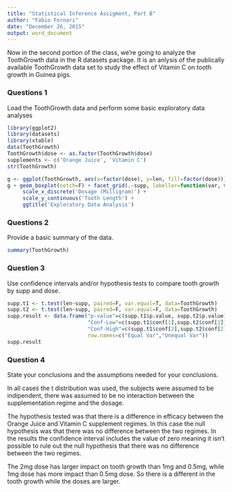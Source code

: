 ```yaml
---
title: "Statistical Inference Assigment, Part B"
author: "Fabio Fornari"
date: "December 26, 2015"
output: word_document
---
```


Now in the second portion of the class, we're going to analyze the ToothGrowth data in the R datasets package. It is an anlysis of the publically available ToothGrowth data set to study the effect of Vitamin C on tooth growth in Guinea pigs.


### Questions 1
Load the ToothGrowth data and perform some basic exploratory data analyses


```r
library(ggplot2)
library(datasets)
library(xtable)
data(ToothGrowth)
ToothGrowth$dose <- as.factor(ToothGrowth$dose)
supplements <- c('Orange Juice', 'Vitamin C')
str(ToothGrowth)
```



```r
g <- ggplot(ToothGrowth, aes(x=factor(dose), y=len, fill=factor(dose)))
g + geom_boxplot(notch=F) + facet_grid(.~supp, labeller=function(var, value) supplements[value]) +
     scale_x_discrete('Dosage (Milligram)') +   
     scale_y_continuous('Tooth Length') +  
     ggtitle('Exploratory Data Analysis')
```

### Questions 2
Provide a basic summary of the data.

```r
summary(ToothGrowth)
```


### Question 3
Use confidence intervals and/or hypothesis tests to compare tooth growth by supp and dose.

```r
supp.t1 <- t.test(len~supp, paired=F, var.equal=T, data=ToothGrowth)
supp.t2 <- t.test(len~supp, paired=F, var.equal=F, data=ToothGrowth)
supp.result <- data.frame("p-value"=c(supp.t1$p.value, supp.t2$p.value),
                          "Conf-Low"=c(supp.t1$conf[1],supp.t2$conf[1]),
                          "Conf-High"=c(supp.t1$conf[2],supp.t2$conf[2]),
                          row.names=c("Equal Var","Unequal Var"))
supp.result

```

### Question 4
State your conclusions and the assumptions needed for your conclusions.

In all cases the t distribution was used, the subjects were assumed to be indipendent, there was assumed to be no interaction between the supplementation regime and the dosage.

The hypothesis tested was that there is a difference in efficacy between the Orange Juice and Vitamin C supplement regimes. In this case the null hypothesis was that there was no difference between the two regimes. In the results the confidence interval includes the value of zero meaning it isn't possible to rule out the null hypothesis that there was no difference between the two regimes.

The 2mg dose has larger impact on tooth growth than 1mg and 0.5mg, while 1mg dose has more impact than 0.5mg dose. So there is a different in the tooth growth while the doses are larger.




